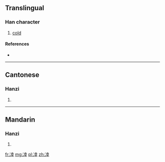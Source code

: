 ==Translingual==

===Han character===
{{Han char|rn=15|rad=冫|as=08|sn=10|four=|canj=戈一土廿十 (IMGTJ)}}

# [[cold]]

====References====
* {{Han ref|kx=0132.360|hdz=10298.040|uh=34D1|ud=13521}}

----

==Cantonese==

===Hanzi===
{{yue-hanzi|jyut=|y=haang6}}

# {{defn|lang=yue|sort=冫08}}

----

==Mandarin==

===Hanzi===
{{cmn-hanzi|pin=[[xìng]] ([[xing4]])|wg=hsing<sup>4</sup>}}

# {{defn|lang=cmn|sort=冫08}}

[[fr:㓑]]
[[mg:㓑]]
[[pl:㓑]]
[[zh:㓑]]